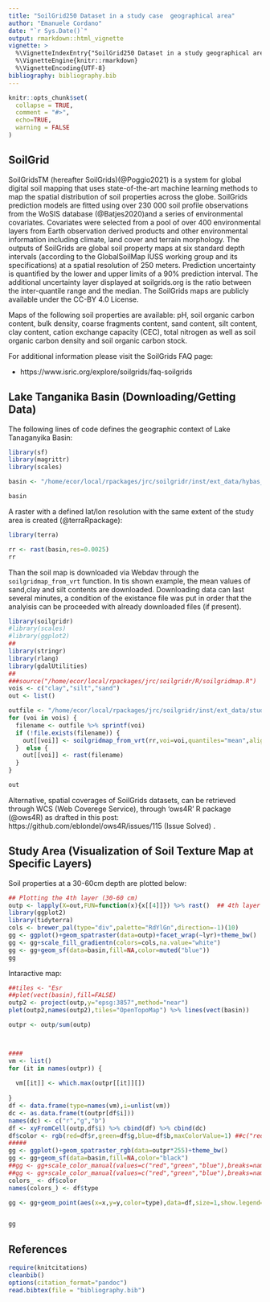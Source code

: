 ```yaml
---
title: "SoilGrid250 Dataset in a study case  geographical area"
author: "Emanuele Cordano"
date: "`r Sys.Date()`"
output: rmarkdown::html_vignette
vignette: >
  %\VignetteIndexEntry{"SoilGrid250 Dataset in a study geographical area"}
  %\VignetteEngine{knitr::rmarkdown}
  %\VignetteEncoding{UTF-8}
bibliography: bibliography.bib
---
```

```r
knitr::opts_chunk$set(
  collapse = TRUE,
  comment = "#>",
  echo=TRUE,
  warning = FALSE
)


```

## SoilGrid 

SoilGridsTM (hereafter SoilGrids)(@Poggio2021) is a system for global digital soil mapping that uses state-of-the-art machine learning methods to map the spatial distribution of soil properties across the globe. SoilGrids prediction models are fitted using over 230 000 soil profile observations from the WoSIS database (@Batjes2020)and a series of environmental covariates. Covariates were selected from a pool of over 400 environmental layers from Earth observation derived products and other environmental information including climate, land cover and terrain morphology. The outputs of SoilGrids are global soil property maps at six standard depth intervals (according to the GlobalSoilMap IUSS working group and its specifications) at a spatial resolution of 250 meters. Prediction uncertainty is quantified by the lower and upper limits of a 90% prediction interval. The additional uncertainty layer displayed at soilgrids.org is the ratio between the inter-quantile range and the median. The SoilGrids maps are publicly available under the CC-BY 4.0 License.

Maps of the following soil properties are available: pH, soil organic carbon content, bulk density, coarse fragments content, sand content, silt content, clay content, cation exchange capacity (CEC), total nitrogen as well as soil organic carbon density and soil organic carbon stock.

For additional information please visit the SoilGrids FAQ page: 

* https://www.isric.org/explore/soilgrids/faq-soilgrids


## Lake Tanganika Basin (Downloading/Getting Data)


The following lines of code defines the geographic context of Lake Tanaganyika Basin: 


```r
library(sf)
library(magrittr)
library(scales)

basin <- "/home/ecor/local/rpackages/jrc/soilgridr/inst/ext_data/hybas_1071428650.shp" %>% st_read()

basin

```

A raster with a defined lat/lon resolution with the same extent of the study area is created (@terraRpackage):

```r
library(terra)

rr <- rast(basin,res=0.0025)
rr

```
Than the soil map is downloaded via Webdav through the `soilgridmap_from_vrt` function. In tis shown example, the mean values of sand,clay and silt contents are downloaded. Downloading data can last several minutes, a condition of the existance file was put in order that the analyisis can be proceeded with already downloaded files (if present).    

```r
library(soilgridr)
#library(scales)
#library(ggplot2)
##
library(stringr)
library(rlang)
library(gdalUtilities)
##
###source("/home/ecor/local/rpackages/jrc/soilgridr/R/soilgridmap.R")
vois <- c("clay","silt","sand")
out <- list()

outfile <- "/home/ecor/local/rpackages/jrc/soilgridr/inst/ext_data/study_area_soil2_%s.tif"
for (voi in vois) {
  filename <- outfile %>% sprintf(voi)
  if (!file.exists(filename)) {
    out[[voi]] <- soilgridmap_from_vrt(rr,voi=voi,quantiles="mean",align=TRUE,use_crop=TRUE,filename=filename,overwrite=TRUE)
  }  else {
    out[[voi]] <- rast(filename)
  }
}

out
```

Alternative, spatial coverages of SoilGrids datasets, can be retrieved through WCS (Web Coverege Service), through 'ows4R' R package (@ows4R) as drafted in this post: https://github.com/eblondel/ows4R/issues/115  (Issue Solved) .


## Study Area (Visualization of Soil Texture Map at Specific Layers)

Soil properties at a 30-60cm depth are plotted below:

```r
## Plotting the 4th layer (30-60 cm)
outp <- lapply(X=out,FUN=function(x){x[[4]]}) %>% rast()  ## 4th layer (30-60 cm)
library(ggplot2)
library(tidyterra)
cols <- brewer_pal(type="div",palette="RdYlGn",direction=-1)(10)
gg <- ggplot()+geom_spatraster(data=outp)+facet_wrap(~lyr)+theme_bw()
gg <- gg+scale_fill_gradientn(colors=cols,na.value="white")
gg <- gg+geom_sf(data=basin,fill=NA,color=muted("blue"))
gg


```


Intaractive map: 
```r

##tiles <- "Esr
##plet(vect(basin),fill=FALSE) 
outp2 <- project(outp,y="epsg:3857",method="near")
plet(outp2,names(outp2),tiles="OpenTopoMap") %>% lines(vect(basin))
```
```r


outpr <- outp/sum(outp)



####
vm <- list()
for (it in names(outpr)) {
  
  vm[[it]] <- which.max(outpr[[it]][])
  
}
df <- data.frame(type=names(vm),i=unlist(vm))
dc <- as.data.frame(t(outpr[df$i]))
names(dc) <- c("r","g","b")
df <- xyFromCell(outp,df$i) %>% cbind(df) %>% cbind(dc)
df$color <- rgb(red=df$r,green=df$g,blue=df$b,maxColorValue=1) ##c("red","green","blue")
#####
gg <- ggplot()+geom_spatraster_rgb(data=outpr*255)+theme_bw()
gg <- gg+geom_sf(data=basin,fill=NA,color="black")
##gg <- gg+scale_color_manual(values=c("red","green","blue"),breaks=names(outpr),name="Legend")
##gg <- gg+scale_color_manual(values=c("red","green","blue"),breaks=names(outpr),name="Legend")
colors_ <- df$color
names(colors_) <- df$type 

gg <- gg+geom_point(aes(x=x,y=y,color=type),data=df,size=1,show.legend=TRUE)+scale_color_manual(values=colors_,breaks=df$type,name="Legend")


gg


```


## References 


```r

require(knitcitations)
cleanbib()
options(citation_format="pandoc")
read.bibtex(file = "bibliography.bib")


```

